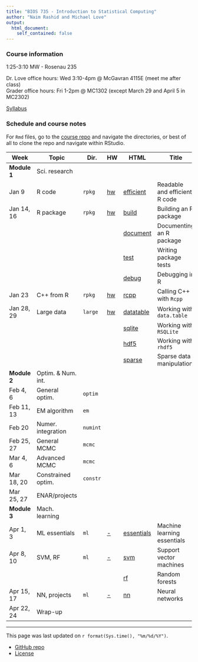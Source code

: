 ```yaml
---
title: "BIOS 735 - Introduction to Statistical Computing"
author: "Naim Rashid and Michael Love"
output: 
  html_document:
    self_contained: false
---
```


### Course information

1:25-3:10 MW - Rosenau 235

Dr. Love office hours: Wed 3:10-4pm @ McGavran 4115E (meet me after class) <br>
Grader office hours: Fri 1-2pm @ MC1302 (except March 29 and April 5 in MC2302)

[Syllabus](syllabus.html)

### Schedule and course notes

For `Rmd` files, go to the
[course repo](https://github.com/biodatascience/statcomp_src) and navigate the
directories, or best of all to clone the repo and navigate within RStudio. 

| Week | Topic | Dir. | HW | HTML | Title |
|------|-------|------|----|------|-------|
| **Module 1**   | Sci. research | | | | |
| Jan 9      | R code | `rpkg` | [hw](https://github.com/biodatascience/statcomp_src/blob/master/rpkg/rpkg_HW1.Rmd) | [efficient](rpkg/efficient.html) | Readable and efficient R code |
| Jan 14, 16 | R package | `rpkg` | [hw](https://github.com/biodatascience/statcomp_src/blob/master/rpkg/rpkg_HW2.Rmd) | [build](rpkg/build.html) | Building an R package |
| | | | | [document](rpkg/document.html) | Documenting an R package |
| | | | | [test](rpkg/test.html) | Writing package tests |
| | | | | [debug](rpkg/debug.html) | Debugging in R |
| Jan 23     | C++ from R | `rpkg` | [hw](https://github.com/biodatascience/statcomp_src/blob/master/rpkg/rpkg_HW3.Rmd) | [rcpp](rpkg/rcpp.html) | Calling C++ with `Rcpp` |
| Jan 28, 29 | Large data | `large` | [hw](https://github.com/biodatascience/statcomp_src/blob/master/large/large_HW4.Rmd) | [datatable](large/datatable.html) | Working with `data.table` |
| | | | | [sqlite](large/sqlite.html) | Working with `RSQLite` |
| | | | | [hdf5](large/hdf5.html) | Working with `rhdf5` |
| | | | | [sparse](large/sparse.html) | Sparse data manipulation |
| **Module 2**   | Optim. & Num. int. | | | | |
| Feb 4, 6   | General optim. | `optim` | | | |
| Feb 11, 13 | EM algorithm | `em` | | | |
| Feb 20     | Numer. integration | `numint` | | | |
| Feb 25, 27 | General MCMC | `mcmc` | | | |
| Mar 4, 6   | Advanced MCMC | `mcmc` | | | |
| Mar 18, 20 | Constrained optim. | `constr` | | | |
| Mar 25, 27 | ENAR/projects | | | | |
| **Module 3** | Mach. learning | | | | |
| Apr 1, 3   | ML essentials | `ml` | [-](#) | [essentials](ml/essentials.html) | Machine learning essentials |
| Apr 8, 10  | SVM, RF | `ml` | [-](#) | [svm](ml/svm.html) | Support vector machines |
| | | | | [rf](ml/rf.html) | Random forests |
| Apr 15, 17 | NN, projects | `ml` | [-](#) | [nn](ml/nn.html) | Neural networks |
| Apr 22, 24 | Wrap-up | | | | |

---

This page was last updated on `r format(Sys.time(), "%m/%d/%Y")`. 

* [GitHub repo](https://github.com/biodatascience/statcomp_src)
* [License](https://github.com/biodatascience/statcomp_src/blob/master/LICENSE)
